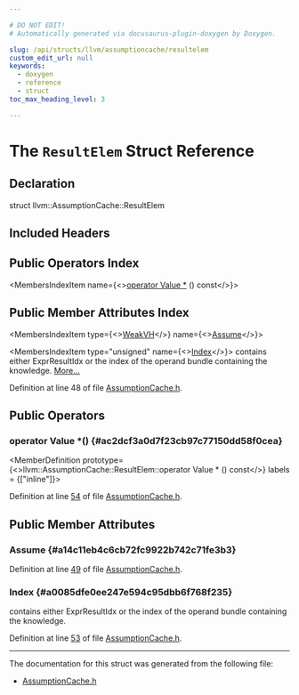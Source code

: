 ```yaml
---

# DO NOT EDIT!
# Automatically generated via docusaurus-plugin-doxygen by Doxygen.

slug: /api/structs/llvm/assumptioncache/resultelem
custom_edit_url: null
keywords:
  - doxygen
  - reference
  - struct
toc_max_heading_level: 3

---
```





# The `ResultElem` Struct Reference

<DoxygenPage pluginConfig={pluginConfig}>



## Declaration

<CodeBlock>struct llvm::AssumptionCache::ResultElem</CodeBlock>

## Included Headers

<IncludesList>
<IncludesListItem
  filePath="llvm/Analysis/AssumptionCache.h"
  permalink="/docs/api/files/include/include/llvm/include/llvm/analysis/assumptioncache-h"
  isLocal="true" />
</IncludesList>

## Public Operators Index

<MembersIndex>

<MembersIndexItem
  name={<><a href="#ac2dcf3a0d7f23cb97c77150dd58f0cea">operator Value &#42;</a> () const</>}>
</MembersIndexItem>

</MembersIndex>

## Public Member Attributes Index

<MembersIndex>

<MembersIndexItem
  type={<><a href="/docs/api/classes/llvm/weakvh">WeakVH</a></>}
  name={<><a href="#a14c11eb4c6cb72fc9922b742c71fe3b3">Assume</a></>}>
</MembersIndexItem>

<MembersIndexItem
  type="unsigned"
  name={<><a href="#a0085dfe0ee247e594c95dbb6f768f235">Index</a></>}>
contains either ExprResultIdx or the index of the operand bundle containing the knowledge. <a href="#a0085dfe0ee247e594c95dbb6f768f235">More...</a>
</MembersIndexItem>

</MembersIndex>


Definition at line 48 of file <a href="/docs/api/files/include/include/llvm/include/llvm/analysis/assumptioncache-h">AssumptionCache.h</a>.

<SectionDefinition>

## Public Operators

### operator Value &#42;() {#ac2dcf3a0d7f23cb97c77150dd58f0cea}

<MemberDefinition
  prototype={<>llvm::AssumptionCache::ResultElem::operator Value &#42; () const</>}
  labels = {["inline"]}>

Definition at line <a href="/docs/api/files/include/include/llvm/include/llvm/analysis/assumptioncache-h/#l00054">54</a> of file <a href="/docs/api/files/include/include/llvm/include/llvm/analysis/assumptioncache-h">AssumptionCache.h</a>.
</MemberDefinition>

</SectionDefinition>

<SectionDefinition>

## Public Member Attributes

### Assume {#a14c11eb4c6cb72fc9922b742c71fe3b3}

<MemberDefinition
  prototype="WeakVH llvm::AssumptionCache::ResultElem::Assume">

Definition at line <a href="/docs/api/files/include/include/llvm/include/llvm/analysis/assumptioncache-h/#l00049">49</a> of file <a href="/docs/api/files/include/include/llvm/include/llvm/analysis/assumptioncache-h">AssumptionCache.h</a>.
</MemberDefinition>

### Index {#a0085dfe0ee247e594c95dbb6f768f235}

<MemberDefinition
  prototype="unsigned llvm::AssumptionCache::ResultElem::Index">
contains either ExprResultIdx or the index of the operand bundle containing the knowledge.

Definition at line <a href="/docs/api/files/include/include/llvm/include/llvm/analysis/assumptioncache-h/#l00053">53</a> of file <a href="/docs/api/files/include/include/llvm/include/llvm/analysis/assumptioncache-h">AssumptionCache.h</a>.
</MemberDefinition>

</SectionDefinition>

<hr/>

The documentation for this struct was generated from the following file:

<ul>
<li><a href="/docs/api/files/include/include/llvm/include/llvm/analysis/assumptioncache-h">AssumptionCache.h</a></li>
</ul>

</DoxygenPage>
